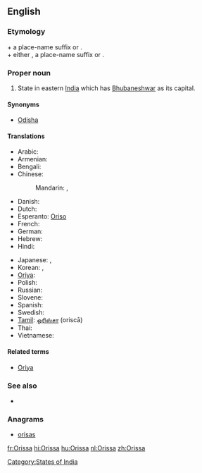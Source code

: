 {{also|orissa}}
==English==
{{wikipedia}}

===Etymology===
{{etyl|or}} {{term|ଓର/ଉର|tr=ଓର/ଉର||Oḍra|sc=Deva}} + a place-name suffix or {{term|ଦେଶ|tr=desa||country|sc=Deva}}.</br>
{{etyl|sa}} {{term|ओड्र|tr=oḍra||Oḍra|sc=Deva}} + either {{term|-त्र|tr=-tra|sc=Deva}}, a place-name suffix or {{term|देश|tr=deśa||country|sc=Deva}}.

===Proper noun===
{{en-proper noun}}

# State in eastern [[India]] which has [[Bhubaneshwar]] as its capital.

====Synonyms====
* [[Odisha]]

====Translations====
{{trans-top|state in India}}
* Arabic: {{t|ar|أوريسا|f|tr='uriisa}}
* Armenian: {{t-|hy|Օրիսա|tr=Òrisa}}
* Bengali: {{t-|bn|ওড়িশা|sc=Beng|xs=Bengali}}
* Chinese:
*: Mandarin: {{t|cmn|奧里薩邦|sc=Hani}}, {{t|cmn|奥里萨邦|tr=Àolǐsà-bāng|sc=Hani}}
* Danish: {{t-|da|Orissa}}
* Dutch: {{t+|nl|Orissa}}
* Esperanto: [[Oriso]]
* French: {{t-|fr|Orissa}}
* German: {{t-|de|Orissa}}
* Hebrew: {{t|he|אוריסה}}
* Hindi: {{t+|hi|उड़ीसा|tr=uṛīsā|xs=Hindi}}
{{trans-mid}}
* Japanese: {{t|ja|オリッサ州|tr=Orissa-shū}}, {{t|ja|オリッサ|tr=Orissa}}
* Korean: {{t|ko|오리사 주|tr=Orisa ju|sc=Hang}}, {{t|ko|오리사|tr=Orisa|sc=Hang}}
* [[Oriya]]: {{t|or|ଓଡ଼ିଶା|sc=Orya|xs=Oriya}}
* Polish: {{t-|pl|Orisa|f}}
* Russian: {{t|ru|Орисса|f|tr=Oríssa}}
* Slovene: {{t-|sl|Orisa}}
* Spanish: {{t-|es|Orissa}}
* Swedish: {{t-|sv|Orissa}}
* [[Tamil]]: [[ஒரிஸ்சா]] (oriscā)
* Thai: {{t|th|รัฐโอริสสา|tr=rát oh-rít-săa}}
* Vietnamese: {{t-|vi|Orissa|xs=Vietnamese}}
{{trans-bottom}}

====Related terms====
* [[Oriya]]

===See also===
* {{list|en|states of India}}

===Anagrams===
* [[orisas#English|orisas]]

[[Category:States of India]]

[[fr:Orissa]]
[[hi:Orissa]]
[[hu:Orissa]]
[[nl:Orissa]]
[[zh:Orissa]]